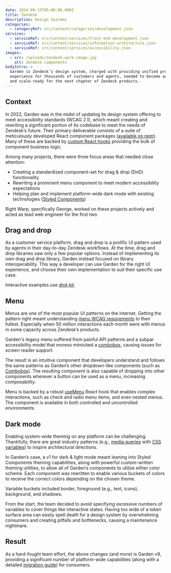 ```yaml
---
date: 2024-09-15T05:00:00.000Z
title: Zendesk
description: Design Systems
categories:
  - categoryRef: src/content/categories/development.json
services:
  - serviceRef: src/content/services/front-end-development.json
  - serviceRef: src/content/services/information-architecture.json
  - serviceRef: src/content/services/accessibility.json
images:
  - src: /uploads/zendesk-work-image.jpg
    alt: Zendesk components
bodyIntro: >
  Garden is Zendesk’s design system, charged with providing unified product
  experience for thousands of customers and agents, needed to become accessible
  and scale-ready for the next chapter of Zendesk products.
---
```


## Context

In 2022, Garden was in the midst of updating its design system offering to meet accessibility standards (WCAG 2.1), which meant creating and rewriting a significant portion of its codebase to meet the needs of Zendesk’s future. Their primary deliverable consists of a suite of meticulously developed React component packages ([available on npm](https://www.npmjs.com/~zendesk-garden)). Many of these are backed by [custom React hooks](https://github.com/zendeskgarden/react-containers) providing the bulk of component business logic.

Among many projects, there were three focus areas that needed close attention:

* Creating a standardized component-set for drag & drop (DnD) functionality
* Rewriting a prominent menu component to meet modern accessibility expectations
* Helping plan and implement platform-wide dark mode with existing technologies ([Styled Components](https://styled-components.com/))

Right Warp, specifically George, worked on these projects actively and acted as lead web engineer for the first two.

## Drag and drop

As a customer service platform, drag and drop is a prolific UI pattern used by agents in their day-to-day Zendesk workflows. At the time, drag and drop libraries saw only a few popular options. Instead of implementing its own drag and drop library, Garden instead focused on library interoperability. This way a developer can use Garden for the right UI experience, and choose their own implementation to suit their specific use case.

<CallToAction href="https://garden.zendesk.com/components/draggable" label="View Drag and Drop Component" />

Interactive examples use [dnd-kit](https://dndkit.com/).

## Menu

Menus are one of the most popular UI patterns on the internet. Getting the pattern right meant understanding [menu WCAG requirements](https://www.w3.org/WAI/ARIA/apg/patterns/menubar/) to their fullest. Especially when 50 million interactions each month were with menus in some capacity across Zendesk’s products.

Garden's legacy menu suffered from painful API patterns and a subpar accessibility model that moreso mimicked a [combobox](https://www.w3.org/WAI/ARIA/apg/patterns/combobox/), causing issues for screen reader support.

The result is an intuitive component that developers understand and follows the same patterns as Garden’s other dropdown-like components (such as [Combobox](https://garden.zendesk.com/components/combobox)). The resulting component is also capable of dropping into other components wherever a button can be used as a menu, increasing composability.

<CallToAction href="https://garden.zendesk.com/components/menu" label="View Menu Component" />

Menu is backed by a robust [useMenu](https://github.com/zendeskgarden/react-containers/tree/main/packages/menu) React hook that enables complex interactions, such as check and radio menu items, and even nested menus. The component is available in both controlled and uncontrolled environments.

## Dark mode

Enabling system-wide theming on any platform can be challenging. Thankfully, there are great industry patterns (e.g., [media queries](https://developer.mozilla.org/en-US/docs/Web/CSS/@media/prefers-color-scheme) with [CSS variables](https://developer.mozilla.org/en-US/docs/Web/CSS/Using_CSS_custom_properties)) to inspire architectural directions.

<CallToAction href="https://garden.zendesk.com/components/theme-provider" label="View Theming Documentation" />

In Garden’s case, a v1 for dark & light mode meant leaning into Styled Components theming capabilities, along with powerful custom-written theming utilities, to allow all of Garden’s components to utilize either color scheme. Each component was rewritten to enable various buckets of colors to receive the correct colors depending on the chosen theme.

Variable buckets included border, foreground (e.g., text, icons), background, and shadows.

<CallToAction href="https://garden.zendesk.com/components/theme-object" label="View Theme Variables" />

From the start, the team decided to avoid specifying excessive numbers of variables to cover things like interactive states. Having too wide of a token surface area can easily spell death for a design system by overwhelming consumers and creating pitfalls and bottlenecks, causing a maintenance nightmare.

## Result

As a hard-fought team effort, the above changes (and more) is Garden v9, providing a significant number of platform-wide capabilities (along with a detailed [migration guide](https://github.com/zendeskgarden/react-components/blob/main/docs/migration.md)) for consumers.
